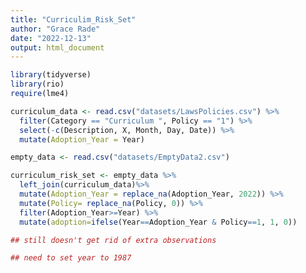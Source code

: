 ```yaml
---
title: "Curriculim_Risk_Set"
author: "Grace Rade"
date: "2022-12-13"
output: html_document
---
```

```r
library(tidyverse)
library(rio)
require(lme4)

curriculum_data <- read.csv("datasets/LawsPolicies.csv") %>% 
  filter(Category == "Curriculum ", Policy == "1") %>% 
  select(-c(Description, X, Month, Day, Date)) %>% 
  mutate(Adoption_Year = Year)

empty_data <- read.csv("datasets/EmptyData2.csv")

curriculum_risk_set <- empty_data %>% 
  left_join(curriculum_data)%>% 
  mutate(Adoption_Year = replace_na(Adoption_Year, 2022)) %>%
  mutate(Policy= replace_na(Policy, 0)) %>%
  filter(Adoption_Year>=Year) %>%
  mutate(adoption=ifelse(Year==Adoption_Year & Policy==1, 1, 0))

## still doesn't get rid of extra observations  

## need to set year to 1987
```

